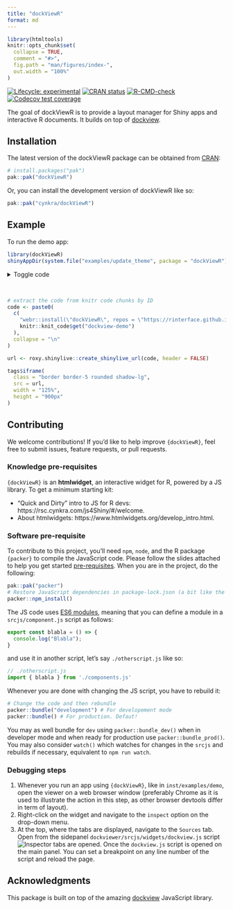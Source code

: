 ```yaml
---
title: "dockViewR"
format: md
---
```


<!-- index.md is generated from index.Rmd. Please edit that file -->

```r
library(htmltools)
knitr::opts_chunk$set(
  collapse = TRUE,
  comment = "#>",
  fig.path = "man/figures/index-",
  out.width = "100%"
)
```

<!-- badges: start -->
[![Lifecycle: experimental](https://img.shields.io/badge/lifecycle-experimental-orange.svg)](https://lifecycle.r-lib.org/articles/stages.html#experimental)
[![CRAN status](https://www.r-pkg.org/badges/version/dockViewR)](https://CRAN.R-project.org/package=dockViewR)
[![R-CMD-check](https://github.com/cynkra/dockViewR/actions/workflows/R-CMD-check.yaml/badge.svg)](https://github.com/cynkra/dockViewR/actions/workflows/R-CMD-check.yaml)
[![Codecov test coverage](https://codecov.io/gh/cynkra/dockViewR/graph/badge.svg)](https://app.codecov.io/gh/cynkra/dockViewR)
<!-- badges: end -->

The goal of dockViewR is to provide a layout manager for Shiny apps and interactive R documents. It builds on top of [dockview](https://dockview.dev/).

## Installation

The latest version of the dockViewR package can be obtained from [CRAN](https://cran.r-project.org/web/packages/dockViewR/index.html):

```r
# install.packages("pak")
pak::pak("dockViewR")
```

Or, you can install the development version of dockViewR like so:

``` r
pak::pak("cynkra/dockViewR")
```

## Example

To run the demo app:

```r
library(dockViewR)
shinyAppDir(system.file("examples/update_theme", package = "dockViewR"))
```

<details>
<summary>Toggle code</summary>
```r
dockViewR:::print_r_code("examples/update_theme/app.R")
```
</details>

<br/>

```r
# extract the code from knitr code chunks by ID
code <- paste0(
  c(
    "webr::install(\"dockViewR\", repos = \"https://rinterface.github.io/rinterface-wasm-cran/\")",
    knitr::knit_code$get("dockview-demo")
  ),
  collapse = "\n"
)

url <- roxy.shinylive::create_shinylive_url(code, header = FALSE)
```

```r
tags$iframe(
  class = "border border-5 rounded shadow-lg",
  src = url,
  width = "125%",
  height = "900px"
)
```

## Contributing

We welcome contributions! If you’d like to help improve `{dockViewR}`, feel free to submit issues, feature requests, or pull requests.

### Knowledge pre-requisites

`{dockViewR}` is an __htmlwidget__, an interactive widget for R, powered by a JS library. To get a minimum starting kit:

- "Quick and Dirty" intro to JS for R devs: https://rsc.cynkra.com/js4Shiny/#/welcome.
- About htmlwidgets: https://www.htmlwidgets.org/develop_intro.html.

### Software pre-requisite

To contribute to this project, you'll need `npm`, `node`, and the R package `{packer}` to compile the JavaScript code. Please follow the slides attached to help you get started [pre-requisites](https://rsc.cynkra.com/js4Shiny/#/software-pre-requisites). When you are in the project, do the following:

```r
pak::pak("packer")
# Restore JavaScript dependencies in package-lock.json (a bit like the renv.lock)
packer::npm_install()
```

The JS code uses [ES6 modules](https://rsc.cynkra.com/js4Shiny/#/modularisation-code-management), meaning that you can define a module in a `srcjs/component.js` script as follows:

```js
export const blabla = () => {
  console.log("Blabla");
}
```

and use it in another script, let's say `./otherscript.js` like so:

```js
// ./otherscript.js
import { blabla } from './components.js'
```

Whenever you are done with changing the JS script, you have to rebuild it:

```r
# Change the code and then rebundle
packer::bundle("development") # For developement mode
packer::bundle() # For production. Defaut!
```

You may as well bundle for `dev` using `packer::bundle_dev()` when in developer mode and when ready for production use `packer::bundle_prod()`. You may also consider `watch()` which watches for changes in the `srcjs` and rebuilds if necessary, equivalent to `⁠npm run watch⁠`.

### Debugging steps

1. Whenever you run an app using `{dockViewR}`, like in `inst/examples/demo`, open the viewer on a
web browser window (preferably Chrome as it is used to illustrate the action in this step, as other browser devtools differ in term of layout).
2. Right-click on the widget and navigate to the `inspect` option on the drop-down menu.
3. At the top, where the tabs are displayed, navigate to the `Sources` tab. Open from the sidepanel `dockviewer/srcjs/widgets/dockview.js` script
![Inspector tabs are opened](inst/images/debug.png). Once the `dockview.js` script is opened on the main panel. You can set a breakpoint on any line number of the script and reload the page.

## Acknowledgments

This package is built on top of the amazing [dockview](https://dockview.dev/) JavaScript library.
